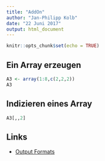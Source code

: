 ```yaml
---
title: "AddOn"
author: "Jan-Philipp Kolb"
date: "22 Juni 2017"
output: html_document
---
```


```r
knitr::opts_chunk$set(echo = TRUE)
```

## Ein Array erzeugen

```r
A3 <- array(1:8,c(2,2,2))
A3
```

## Indizieren eines Array

```r
A3[,,2]
```


## Links

- [Output Formats](http://rmarkdown.rstudio.com/authoring_quick_tour.html#output_formats)